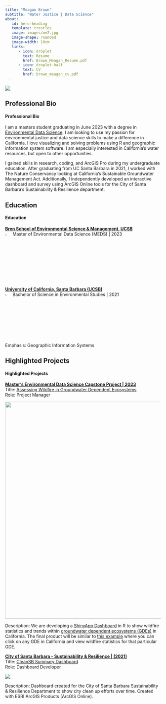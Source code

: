 ```yaml
---
title: "Meagan Brown"
subtitle: "Water Justice | Data Science"
about: 
   id: hero-heading
   template: trestles
   image: images/me2.jpg
   image-shape: rounded
   image-width: 10cm
   links: 
      - icon: droplet
        text: Resume
        href: Brown_Meagan_Resume.pdf
      - icon: droplet-half
        text: CV
        href: brown_meagan_cv.pdf
---
```


![](images/groundwater)

::: panel-tabset
## Professional Bio

<h4>Professional Bio</h4>

I am a masters student graduating in June 2023 with a degree in [Environmental Data Science](https://bren.ucsb.edu/masters-programs/master-environmental-data-science). I am looking to use my passion for environmental justice and data science skills to make a difference in California. I love visualizing and solving problems using R and geographic information system software. I am especially interested in California's water resources, but open to other opportunities.

I gained skills in research, coding, and ArcGIS Pro during my undergraduate education. After graduating from UC Santa Barbara in 2021, I worked with The Nature Conservancy looking at California's Sustainable Groundwater Management Act. Additionally, I independently developed an interactive dashboard and survey using ArcGIS Online tools for the City of Santa Barbara's Sustainability & Resilience department.

## Education

<h4>Education</h4>

<h7><b><u>Bren School of Environmental Science & Management, UCSB</b></u></h7><br> ![](images/cap.png){width="4%"} Master of Environmental Data Science (MEDS) \| 2023

<h7><b><u>University of California, Santa Barbara (UCSB)</b></u></h7><br> ![](images/cap.png){width="4%"} Bachelor of Science in Environmental Studies \| 2021 <br> Emphasis: Geographic Information Systems

## Highlighted Projects
<h4>Highlighted Projects</h4>
<h10><b><u>Master's Environmental Data Science Capstone Project \| 2023 </b></u></h10><br> Title: [Assessing Wildfire in Groundwater Dependent Ecosystems](https://bren.ucsb.edu/projects/assessing-how-groundwater-availability-coincides-wildfire-risk)<br> Role: Project Manager<br>

![](images/fire.jpeg){width="700"}

Description: We are developing a [ShinyApp Dashboard](https://shiny.rstudio.com) in R to show wildfire statistics and trends within [groundwater dependent ecosystems (GDEs)](https://www.fs.usda.gov/managing-land/natural-resources/geology/groundwater/groundwater-dependent-ecosystems) in California. The final product will be similar to [this example](https://gde.codefornature.org/#/map) where you can click on any GDE in California and view wildfire statistics for that particular GDE. 

<h7><b><u>City of Santa Barbara - Sustainability & Resilience \| (2021)</b></u></h7><br>
Title: [CleanSB Summary Dashboard](https://www.arcgis.com/apps/dashboards/97777fbe8eb04bdb998813c6759dff69)<br>
Role: Dashboard Developer<br>

[![](images/dashboard.png)](https://www.arcgis.com/apps/dashboards/97777fbe8eb04bdb998813c6759dff69)

Description: Dashboard created for the City of Santa Barbara Sustainability & Resilience Department to show city clean up efforts over time. Created with ESRI ArcGIS Products (ArcGIS Online).
:::
